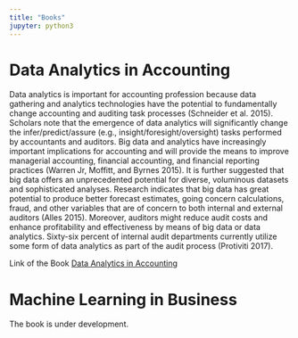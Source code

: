 ```yaml
---
title: "Books"
jupyter: python3
---
```


# Data Analytics in Accounting 

Data analytics is important for accounting profession because data gathering and analytics technologies have the potential to fundamentally change accounting and auditing task processes (Schneider et al. 2015). Scholars note that the emergence of data analytics will significantly change the infer/predict/assure (e.g., insight/foresight/oversight) tasks performed by accountants and auditors. Big data and analytics have increasingly important implications for accounting and will provide the means to improve managerial accounting, financial accounting, and financial reporting practices (Warren Jr, Moffitt, and Byrnes 2015). It is further suggested that big data offers an unprecedented potential for diverse, voluminous datasets and sophisticated analyses. Research indicates that big data has great potential to produce better forecast estimates, going concern calculations, fraud, and other variables that are of concern to both internal and external auditors (Alles 2015). Moreover, auditors might reduce audit costs and enhance profitability and effectiveness by means of big data or data analytics. Sixty-six percent of internal audit departments currently utilize some form of data analytics as part of the audit process (Protiviti 2017).

Link of the Book [Data Analytics in Accounting](https://daina.netlify.app/)



# Machine Learning in Business 

The book is under development.